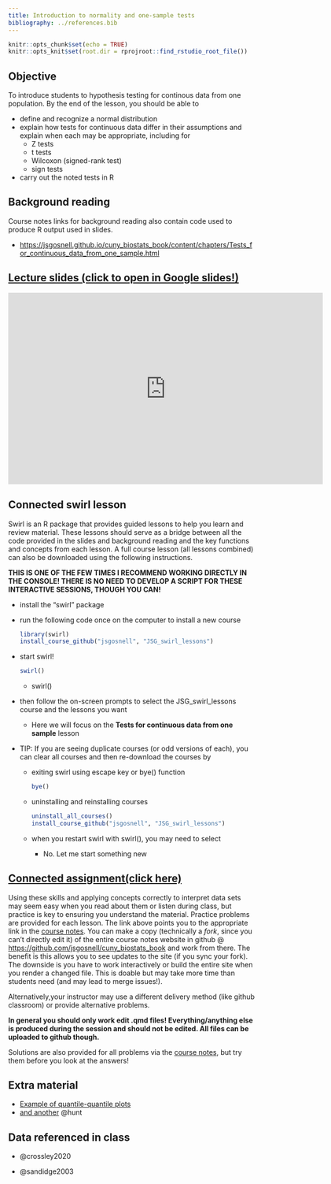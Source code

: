 ```yaml
---
title: Introduction to normality and one-sample tests
bibliography: ../references.bib
---
```


<!-- COMMENT NOT SHOW IN ANY OUTPUT: Code chunk below sets overall defaults for .qmd file; these inlcude showing output by default and looking for files relative to .Rpoj file, not .qmd file, which makes putting filesin different folders easier  -->

```r
knitr::opts_chunk$set(echo = TRUE)
knitr::opts_knit$set(root.dir = rprojroot::find_rstudio_root_file())
```

## Objective

To introduce students to hypothesis testing for continous data from one
population. By the end of the lesson, you should be able to

-   define and recognize a normal distribution
-   explain how tests for continuous data differ in their assumptions
    and explain when each may be appropriate, including for
    -   Z tests
    -   t tests
    -   Wilcoxon (signed-rank test)
    -   sign tests
-   carry out the noted tests in R

## Background reading

Course notes links for background reading also contain code used to
produce R output used in slides.

-   [https://jsgosnell.github.io/cuny_biostats_book/content/chapters/Tests_for_continuous_data_from_one_sample.html](https://jsgosnell.github.io/cuny_biostats_book/content/chapters/Tests_for_continuous_data_from_one_sample.html){target="_blank"}

## [Lecture slides (click to open in Google slides!)](https://docs.google.com/presentation/d/1nTnrI9pL__XGQBBSwND6gMv7pj9lTUtoQIh6oayv-fw/edit?usp=sharing){target="_blank"}

```{=html}
<iframe src="https://docs.google.com/presentation/d/e/2PACX-1vQQPwf_9QgNn2O4QT7NTZPVu_HHW18WuOPonQU3pm4MtNfzqLUL3XZZKXUlhtdn3vdJu7W7xfmo9xS6/embed?start=false&loop=false&delayms=60000" frameborder="0" width="640" height="389" allowfullscreen="true" mozallowfullscreen="true" webkitallowfullscreen="true"></iframe>
```
## Connected swirl lesson

Swirl is an R package that provides guided lessons to help you learn and
review material. These lessons should serve as a bridge between all the
code provided in the slides and background reading and the key functions
and concepts from each lesson. A full course lesson (all lessons
combined) can also be downloaded using the following instructions.

**THIS IS ONE OF THE FEW TIMES I RECOMMEND WORKING DIRECTLY IN THE
CONSOLE! THERE IS NO NEED TO DEVELOP A SCRIPT FOR THESE INTERACTIVE
SESSIONS, THOUGH YOU CAN!**

-   install the "swirl" package

-   run the following code once on the computer to install a new course

    ```r
    library(swirl)
    install_course_github("jsgosnell", "JSG_swirl_lessons")
    ```

-   start swirl!

    ```r
    swirl()
    ```

    -   swirl()

-   then follow the on-screen prompts to select the JSG_swirl_lessons
    course and the lessons you want

    -   Here we will focus on the **Tests for continuous data from one
        sample** lesson

-   TIP: If you are seeing duplicate courses (or odd versions of each),
    you can clear all courses and then re-download the courses by

    -   exiting swirl using escape key or bye() function

        ```r
        bye()
        ```

    -   uninstalling and reinstalling courses

        ```r
        uninstall_all_courses()
        install_course_github("jsgosnell", "JSG_swirl_lessons")
        ```

    -   when you restart swirl with swirl(), you may need to select

        -   No. Let me start something new

## [Connected assignment(click here)](https://jsgosnell.github.io/cuny_biostats_book/content/practice_problems/4_Continuous_tests_for_1_population.html){target="_blank"}

Using these skills and applying concepts correctly to interpret data
sets may seem easy when you read about them or listen during class, but
practice is key to ensuring you understand the material. Practice
problems are provided for each lesson. The link above points you to the
appropriate link in the [course
notes](https://jsgosnell.github.io/cuny_biostats_book/){target="_blank"}.
You can make a copy (technically a *fork*, since you can't directly edit
it) of the entire course notes website in github \@
[https://github.com/jsgosnell/cuny_biostats_book](https://github.com/jsgosnell/cuny_biostats_book){target="_blank"}
and work from there. The benefit is this allows you to see updates to
the site (if you sync your fork). The downside is you have to work
interactively or build the entire site when you render a changed file.
This is doable but may take more time than students need (and may lead to merge issues!). 

Alternatively,your instructor may use a different
delivery method (like github classroom) or provide alternative problems.

**In general you should only work edit .qmd files!  Everything/anything else is produced during the session and should not be edited. All files can be uploaded to github though.** 

Solutions are also provided for all problems via the [course
notes](https://jsgosnell.github.io/cuny_biostats_book/){target="_blank"},
but try them before you look at the answers!

## Extra material

-   [Example of quantile-quantile
    plots](https://www.ucd.ie/ecomodel/Resources/QQplots_WebVersion.html){target="_blank"}
-   [and another](https://rpubs.com/mbh038/725314){target="_blank"}
    @hunt

## Data referenced in class

-   @crossley2020

-   @sandidge2003
